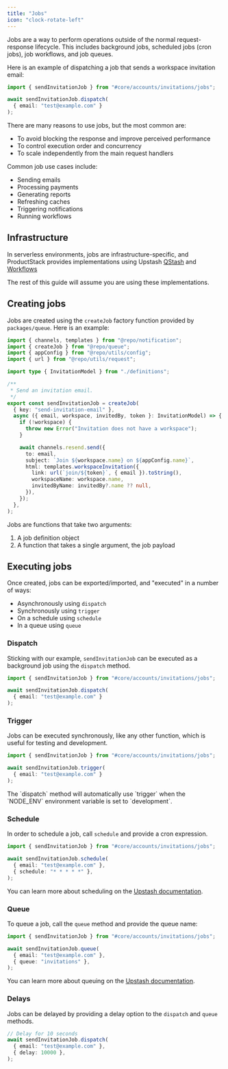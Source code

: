 ```yaml
---
title: "Jobs"
icon: "clock-rotate-left"
---
```


Jobs are a way to perform operations outside of the normal request-response lifecycle. This includes
background jobs, scheduled jobs (cron jobs), job workflows, and job queues.

Here is an example of dispatching a job that sends a workspace invitation email:

```ts
import { sendInvitationJob } from "#core/accounts/invitations/jobs";

await sendInvitationJob.dispatch(
  { email: "test@example.com" }
);
```

There are many reasons to use jobs, but the most common are:

- To avoid blocking the response and improve perceived performance
- To control execution order and concurrency
- To scale independently from the main request handlers

Common job use cases include:

- Sending emails
- Processing payments
- Generating reports
- Refreshing caches
- Triggering notifications
- Running workflows

## Infrastructure

In serverless environments, jobs are infrastructure-specific, and ProductStack provides
implementations using Upstash [QStash](https://upstash.com/docs/qstash) and
[Workflows](https://upstash.com/docs/qstash/workflow/getstarted)

The rest of this guide will assume you are using these implementations.

## Creating jobs

Jobs are created using the `createJob` factory function provided by `packages/queue`. Here is an example:

```ts 
import { channels, templates } from "@repo/notification";
import { createJob } from "@repo/queue";
import { appConfig } from "@repo/utils/config";
import { url } from "@repo/utils/request";

import type { InvitationModel } from "./definitions";

/**
 * Send an invitation email.
 */
export const sendInvitationJob = createJob(
  { key: "send-invitation-email" },
  async ({ email, workspace, invitedBy, token }: InvitationModel) => {
    if (!workspace) {
      throw new Error("Invitation does not have a workspace");
    }

    await channels.resend.send({
      to: email,
      subject: `Join ${workspace.name} on ${appConfig.name}`,
      html: templates.workspaceInvitation({
        link: url(`join/${token}`, { email }).toString(),
        workspaceName: workspace.name,
        invitedByName: invitedBy?.name ?? null,
      }),
    });
  },
);
```

Jobs are functions that take two arguments:

1. A job definition object
2. A function that takes a single argument, the job payload

## Executing jobs

Once created, jobs can be exported/imported, and "executed" in a number of ways:

- Asynchronously using `dispatch`
- Synchronously using `trigger`
- On a schedule using `schedule`
- In a queue using `queue`

### Dispatch

Sticking with our example, `sendInvitationJob` can be executed as a background job using the `dispatch`
method.

```ts
import { sendInvitationJob } from "#core/accounts/invitations/jobs";

await sendInvitationJob.dispatch(
  { email: "test@example.com" }
);
```

### Trigger

Jobs can be executed synchronously, like any other function, which is useful for testing and development.

```ts
import { sendInvitationJob } from "#core/accounts/invitations/jobs";

await sendInvitationJob.trigger(
  { email: "test@example.com" }
);
```

<Note>
The `dispatch` method will automatically use `trigger` when the `NODE_ENV` environment variable is set to `development`.
</Note>

### Schedule

In order to schedule a job, call `schedule` and provide a cron expression.

```ts
import { sendInvitationJob } from "#core/accounts/invitations/jobs";

await sendInvitationJob.schedule(
  { email: "test@example.com" },
  { schedule: "* * * * *" },
);
```

You can learn more about scheduling on the [Upstash documentation](https://upstash.com/docs/qstash/features/schedules).

### Queue

To queue a job, call the `queue` method and provide the queue name:

```ts
import { sendInvitationJob } from "#core/accounts/invitations/jobs";

await sendInvitationJob.queue(
  { email: "test@example.com" },
  { queue: "invitations" },
);
```

You can learn more about queuing on the [Upstash documentation](https://upstash.com/docs/qstash/features/queues).

### Delays

Jobs can be delayed by providing a delay option to the `dispatch` and `queue` methods.

```ts
// Delay for 10 seconds
await sendInvitationJob.dispatch(
  { email: "test@example.com" },
  { delay: 10000 },
);
```
